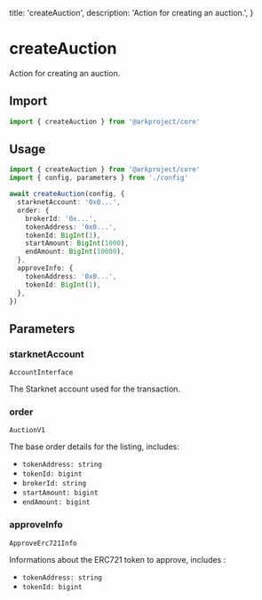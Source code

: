   title: 'createAuction',
  description: 'Action for creating an auction.',
}

# createAuction

Action for creating an auction.

## Import

```typescript
import { createAuction } from '@arkproject/core'
```

## Usage

```typescript
import { createAuction } from '@arkproject/core'
import { config, parameters } from './config'

await createAuction(config, {
  starknetAccount: '0x0...',
  order: {
    brokerId: '0x...',
    tokenAddress: '0x0...',
    tokenId: BigInt(1),
    startAmount: BigInt(1000),
    endAmount: BigInt(10000),
  },
  approveInfo: {
    tokenAddress: '0x0...',
    tokenId: BigInt(1),
  },
})
```

## Parameters

### starknetAccount

`AccountInterface`

The Starknet account used for the transaction.

### order

`AuctionV1`

The base order details for the listing, includes:

- `tokenAddress: string`
- `tokenId: bigint`
- `brokerId: string`
- `startAmount: bigint`
- `endAmount: bigint`

### approveInfo

`ApproveErc721Info`

Informations about the ERC721 token to approve, includes :

- `tokenAddress: string`
- `tokenId: bigint`
